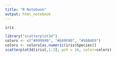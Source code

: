 ```yaml
---
title: "R Notebook"
output: html_notebook
---
```


```r
iris
```
```r
library("scatterplot3d")
colors <- c("#999999", "#E69F00", "#56B4E9")
colors <- colors[as.numeric(iris$Species)]
scatterplot3d(iris[,1:3], pch = 16, color=colors)
```

